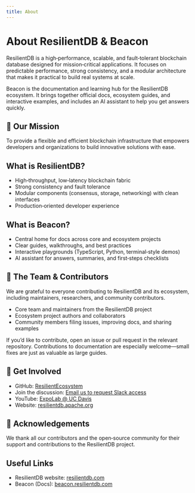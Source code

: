 ```yaml
---
title: About
---
```


# About ResilientDB & Beacon

ResilientDB is a high‑performance, scalable, and fault‑tolerant blockchain database designed for mission‑critical applications. It focuses on predictable performance, strong consistency, and a modular architecture that makes it practical to build real systems at scale.

Beacon is the documentation and learning hub for the ResilientDB ecosystem. It brings together official docs, ecosystem guides, and interactive examples, and includes an AI assistant to help you get answers quickly.

## 🎯 Our Mission

To provide a flexible and efficient blockchain infrastructure that empowers developers and organizations to build innovative solutions with ease.

## What is ResilientDB?

- High‑throughput, low‑latency blockchain fabric
- Strong consistency and fault tolerance
- Modular components (consensus, storage, networking) with clean interfaces
- Production‑oriented developer experience

## What is Beacon?

- Central home for docs across core and ecosystem projects
- Clear guides, walkthroughs, and best practices
- Interactive playgrounds (TypeScript, Python, terminal‑style demos)
- AI assistant for answers, summaries, and first‑steps checklists

## 👥 The Team & Contributors

We are grateful to everyone contributing to ResilientDB and its ecosystem, including maintainers, researchers, and community contributors.

- Core team and maintainers from the ResilientDB project
- Ecosystem project authors and collaborators
- Community members filing issues, improving docs, and sharing examples

If you’d like to contribute, open an issue or pull request in the relevant repository. Contributions to documentation are especially welcome—small fixes are just as valuable as large guides.

## 🤝 Get Involved

- GitHub: [ResilientEcosystem](https://github.com/ResilientEcosystem)
- Join the discussion: [Email us to request Slack access](mailto:developer@resilientdb.com)
- YouTube: [ExpoLab @ UC Davis](https://www.youtube.com/@ExpoLabUCDavis)
- Website: [resilientdb.apache.org](https://resilientdb.apache.org/)

## 🙏 Acknowledgements

We thank all our contributors and the open‑source community for their support and contributions to the ResilientDB project.

## Useful Links

- ResilientDB website: [resilientdb.com](https://resilientdb.com)
- Beacon (Docs): [beacon.resilientdb.com](https://beacon.resilientdb.com)

